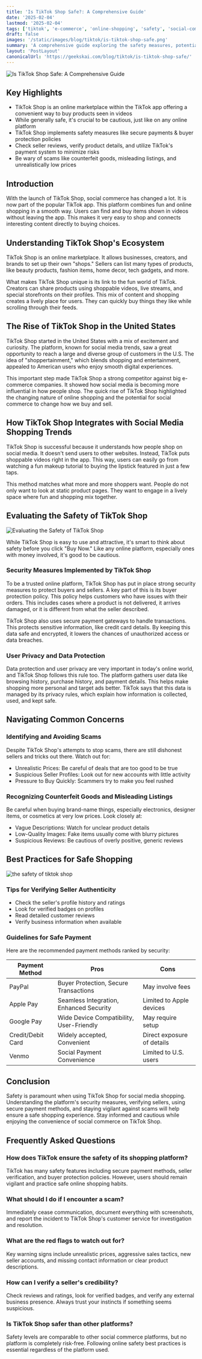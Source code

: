 ```yaml
---
title: 'Is TikTok Shop Safe?: A Comprehensive Guide'
date: '2025-02-04'
lastmod: '2025-02-04'
tags: ['tiktok', 'e-commerce', 'online-shopping', 'safety', 'social-commerce']
draft: false
images: '/static/images/blog/tiktok/is-tiktok-shop-safe.png'
summary: 'A comprehensive guide exploring the safety measures, potential risks, and best practices for using TikTok Shop. Learn how to shop securely while enjoying the convenience of social commerce.'
layout: 'PostLayout'
canonicalUrl: 'https://geekskai.com/blog/tiktok/is-tiktok-shop-safe/'
---
```


![Is TikTok Shop Safe: A Comprehensive Guide](/static/images/blog/tiktok/is-tiktok-shop-safe.png)

## Key Highlights

- TikTok Shop is an online marketplace within the TikTok app offering a convenient way to buy products seen in videos
- While generally safe, it's crucial to be cautious, just like on any online platform
- TikTok Shop implements safety measures like secure payments & buyer protection policies
- Check seller reviews, verify product details, and utilize TikTok's payment system to minimize risks
- Be wary of scams like counterfeit goods, misleading listings, and unrealistically low prices

## Introduction

With the launch of TikTok Shop, social commerce has changed a lot. It is now part of the popular TikTok app. This platform combines fun and online shopping in a smooth way. Users can find and buy items shown in videos without leaving the app. This makes it very easy to shop and connects interesting content directly to buying choices.

## Understanding TikTok Shop's Ecosystem

TikTok Shop is an online marketplace. It allows businesses, creators, and brands to set up their own "shops." Sellers can list many types of products, like beauty products, fashion items, home decor, tech gadgets, and more.

What makes TikTok Shop unique is its link to the fun world of TikTok. Creators can share products using shoppable videos, live streams, and special storefronts on their profiles. This mix of content and shopping creates a lively place for users. They can quickly buy things they like while scrolling through their feeds.

## The Rise of TikTok Shop in the United States

TikTok Shop started in the United States with a mix of excitement and curiosity. The platform, known for social media trends, saw a great opportunity to reach a large and diverse group of customers in the U.S. The idea of "shoppertainment," which blends shopping and entertainment, appealed to American users who enjoy smooth digital experiences.

This important step made TikTok Shop a strong competitor against big e-commerce companies. It showed how social media is becoming more influential in how people shop. The quick rise of TikTok Shop highlighted the changing nature of online shopping and the potential for social commerce to change how we buy and sell.

## How TikTok Shop Integrates with Social Media Shopping Trends

TikTok Shop is successful because it understands how people shop on social media. It doesn't send users to other websites. Instead, TikTok puts shoppable videos right in the app. This way, users can easily go from watching a fun makeup tutorial to buying the lipstick featured in just a few taps.

This method matches what more and more shoppers want. People do not only want to look at static product pages. They want to engage in a lively space where fun and shopping mix together.

## Evaluating the Safety of TikTok Shop

![Evaluating the Safety of TikTok Shop](/static/images/blog/tiktok/evaluating-the-safety-of-tiktok-shop.png)

While TikTok Shop is easy to use and attractive, it's smart to think about safety before you click "Buy Now." Like any online platform, especially ones with money involved, it's good to be cautious.

### Security Measures Implemented by TikTok Shop

To be a trusted online platform, TikTok Shop has put in place strong security measures to protect buyers and sellers. A key part of this is its buyer protection policy. This policy helps customers who have issues with their orders. This includes cases where a product is not delivered, it arrives damaged, or it is different from what the seller described.

TikTok Shop also uses secure payment gateways to handle transactions. This protects sensitive information, like credit card details. By keeping this data safe and encrypted, it lowers the chances of unauthorized access or data breaches.

### User Privacy and Data Protection

Data protection and user privacy are very important in today's online world, and TikTok Shop follows this rule too. The platform gathers user data like browsing history, purchase history, and payment details. This helps make shopping more personal and target ads better. TikTok says that this data is managed by its privacy rules, which explain how information is collected, used, and kept safe.

## Navigating Common Concerns

### Identifying and Avoiding Scams

Despite TikTok Shop's attempts to stop scams, there are still dishonest sellers and tricks out there. Watch out for:

- Unrealistic Prices: Be careful of deals that are too good to be true
- Suspicious Seller Profiles: Look out for new accounts with little activity
- Pressure to Buy Quickly: Scammers try to make you feel rushed

### Recognizing Counterfeit Goods and Misleading Listings

Be careful when buying brand-name things, especially electronics, designer items, or cosmetics at very low prices. Look closely at:

- Vague Descriptions: Watch for unclear product details
- Low-Quality Images: Fake items usually come with blurry pictures
- Suspicious Reviews: Be cautious of overly positive, generic reviews

## Best Practices for Safe Shopping

![the safety of tiktok shop](/static/images/blog/tiktok/the-safety-of-tiktok-shop.png)

### Tips for Verifying Seller Authenticity

- Check the seller's profile history and ratings
- Look for verified badges on profiles
- Read detailed customer reviews
- Verify business information when available

### Guidelines for Safe Payment

Here are the recommended payment methods ranked by security:

| Payment Method    | Pros                                     | Cons                       |
| ----------------- | ---------------------------------------- | -------------------------- |
| PayPal            | Buyer Protection, Secure Transactions    | May involve fees           |
| Apple Pay         | Seamless Integration, Enhanced Security  | Limited to Apple devices   |
| Google Pay        | Wide Device Compatibility, User-Friendly | May require setup          |
| Credit/Debit Card | Widely accepted, Convenient              | Direct exposure of details |
| Venmo             | Social Payment Convenience               | Limited to U.S. users      |

## Conclusion

Safety is paramount when using TikTok Shop for social media shopping. Understanding the platform's security measures, verifying sellers, using secure payment methods, and staying vigilant against scams will help ensure a safe shopping experience. Stay informed and cautious while enjoying the convenience of social commerce on TikTok Shop.

## Frequently Asked Questions

### How does TikTok ensure the safety of its shopping platform?

TikTok has many safety features including secure payment methods, seller verification, and buyer protection policies. However, users should remain vigilant and practice safe online shopping habits.

### What should I do if I encounter a scam?

Immediately cease communication, document everything with screenshots, and report the incident to TikTok Shop's customer service for investigation and resolution.

### What are the red flags to watch out for?

Key warning signs include unrealistic prices, aggressive sales tactics, new seller accounts, and missing contact information or clear product descriptions.

### How can I verify a seller's credibility?

Check reviews and ratings, look for verified badges, and verify any external business presence. Always trust your instincts if something seems suspicious.

### Is TikTok Shop safer than other platforms?

Safety levels are comparable to other social commerce platforms, but no platform is completely risk-free. Following online safety best practices is essential regardless of the platform used.
